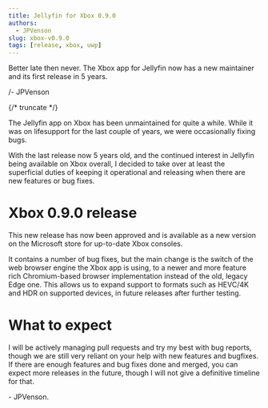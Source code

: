 ```yaml
---
title: Jellyfin for Xbox 0.9.0
authors:
  - JPVenson
slug: xbox-v0.9.0
tags: [release, xbox, uwp]
---
```


Better late then never. The Xbox app for Jellyfin now has a new maintainer and its first release in 5 years.

/- JPVenson

{/* truncate */}

The Jellyfin app on Xbox has been unmaintained for quite a while. 
While it was on lifesupport for the last couple of years, we were occasionally fixing bugs.

With the last release now 5 years old, and the continued interest in Jellyfin being available on Xbox overall, I decided to take over at least the superficial duties of keeping it operational and releasing when there are new features or bug fixes.

# Xbox 0.9.0 release

This new release has now been approved and is available as a new version on the Microsoft store for up-to-date Xbox consoles.

It contains a number of bug fixes, but the main change is the switch of the web browser engine the Xbox app is using, to a newer and more feature rich Chromium-based browser implementation instead of the old, legacy Edge one. 
This allows us to expand support to formats such as HEVC/4K and HDR on supported devices, in future releases after further testing.

# What to expect

I will be actively managing pull requests and try my best with bug reports, though we are still very reliant on your help with new features and bugfixes. 
If there are enough features and bug fixes done and merged, you can expect more releases in the future, though I will not give a definitive timeline for that.


\- JPVenson.
